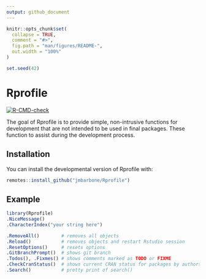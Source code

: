 ```yaml
---
output: github_document
---
```


<!-- README.md is generated from README.Rmd. Please edit that file -->

```r
knitr::opts_chunk$set(
  collapse = TRUE,
  comment = "#>",
  fig.path = "man/figures/README-",
  out.width = "100%"
)

set.seed(42)
```

# Rprofile

<!-- badges: start -->
[![R-CMD-check](https://github.com/jmbarbone/Rprofile/actions/workflows/R-CMD-check.yaml/badge.svg)](https://github.com/jmbarbone/Rprofile/actions/workflows/R-CMD-check.yaml)
<!-- badges: end -->

The goal of Rprofile is to provide simple, non-intrusive functions for development that are not intended to be used in final packages.
These function to assist during the development process.

## Installation

You can install the developmental version of Rprofile with:

``` r
remotes::install_github("jmbarbone/Rprofile")
```

## Example

```r
library(Rprofile)
.NiceMessage()
.CharacterIndex("your string here")
```

```r
.RemoveAll()        # removes all objects
.Reload()           # removes objects and restart Rstudio session
.ResetOptions()     # resets options
.GitBranchPrompt()  # shows git branch
.Todos(), .Fixmes() # shows comments marked as TODO or FIXME
.CheckCranStatus()  # shows current CRAN status for packages by authors
.Search()           # pretty print of search()
```
